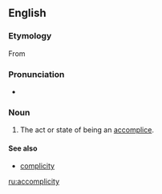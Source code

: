 ==English==

===Etymology===
From {{suffix|accomplice|ity|lang=en}}

===Pronunciation===
* {{IPA|/ˈæ.kɔmˈplɪ.sɪ.ti/|lang=en}}

===Noun===
{{en-noun|-}}

# {{label|en|rare}} The act or state of being an [[accomplice]].

====See also====
* [[complicity]]

[[ru:accomplicity]]